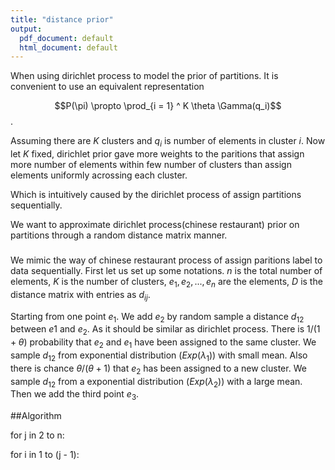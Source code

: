 ```yaml
---
title: "distance prior"
output:
  pdf_document: default
  html_document: default
---
```


When using dirichlet process to model the prior of partitions. It is convenient to use an equivalent representation

$$P(\pi) \propto \prod_{i = 1} ^ K \theta \Gamma(q_i)$$. 

Assuming there are $K$ clusters and $q_i$ is number of elements in cluster $i$. 
Now let $K$ fixed, dirichlet prior gave more weights to the paritions that assign more number of elements within few number of clusters than assign elements uniformly acrossing each cluster. 

Which is intuitively caused by the dirichlet process of assign partitions sequentially. 

We want to approximate dirichlet process(chinese restaurant) prior on partitions through a random distance matrix manner. 

###
We mimic the way of chinese restaurant process of assign paritions label to data sequentially. 
First let us set up some notations. $n$ is the total number of elements, $K$ is the number of clusters, $e_1, e_2, ... , e_n$ are the elements, $D$ is the distance matrix with entries as $d_{ij}$.

Starting from one point $e_1$. We add $e_2$ by random sample a distance $d_{12}$ between $e1$ and $e_2$. As it should be similar as dirichlet process. There is $1 / (1 + \theta)$ probability that $e_2$ and $e_1$ have been assigned to the same cluster. We sample $d_{12}$ from exponential distribution ($Exp(\lambda_1))$ with small mean. Also there is chance $\theta / (\theta + 1)$ that $e_2$ has been assigned to a new cluster. We sample $d_{12}$ from a exponential distribution ($Exp(\lambda_2)$) with a large mean. Then we add the third point $e_3$.

##Algorithm

for j in 2 to n:

for i in 1 to (j - 1):

